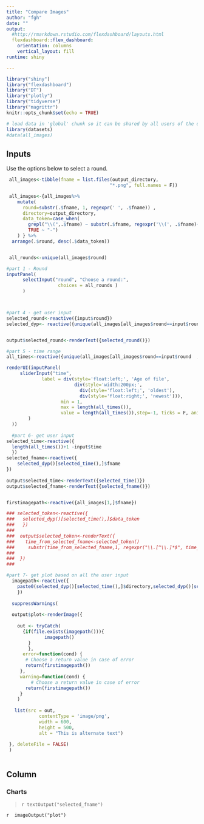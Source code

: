 ```yaml
---
title: "Compare Images"
author: "fgh"
date: ""
output: 
  #http://rmarkdown.rstudio.com/flexdashboard/layouts.html
  flexdashboard::flex_dashboard:
    orientation: columns 
    vertical_layout: fill
runtime: shiny

---
```

<!-- set up -->

```r
library("shiny")
library("flexdashboard")
library("DT")
library("plotly")
library("tidyverse")
library("magrittr")
knitr::opts_chunk$set(echo = TRUE)
```

```r
# load data in 'global' chunk so it can be shared by all users of the dashboard
library(datasets)
#data(all_images)
```


Inputs {.sidebar data-width=300}
-----------------------------------------------------------------------
Use the options below to select a round.

```r
 all_images<-tibble(fname = list.files(output_directory, 
                                      "*.png", full.names = F))

 all_images<-{all_images%>%
    mutate(
      round=substr(.$fname, 1, regexpr(' ', .$fname)) ,
      directory=output_directory,
      data_token=case_when(
        grepl("\\(",.$fname) ~ substr(.$fname, regexpr('\\(', .$fname)+1, regexpr('\\)', .$fname)-1) ,
        TRUE ~ "-")
    ) } %>%
  arrange(.$round, desc(.$data_token))


 all_rounds<-unique(all_images$round)

```


```r

#part 1 - Round
inputPanel(
      selectInput("round", "Choose a round:",
                   choices = all_rounds )
      )



#part 4 - get user input
selected_round<-reactive({input$round})
selected_dyp<- reactive({unique(all_images[all_images$round==input$round ,])})


output$selected_round<-renderText({selected_round()})

#part 5 - time range
all_times<-reactive({unique(all_images[all_images$round==input$round  ,]$data_token)})

renderUI(inputPanel(
     sliderInput("time", 
             label = div(style='float:left;', 'Age of file',
                         div(style='width:200px;', 
                           div(style='float:left;', 'oldest'), 
                           div(style='float:right;', 'newest'))),
                    min = 1,
                    max = length(all_times()),
                    value = length(all_times()),step=-1, ticks = F, animate = T, width = '500px'
        )
  ))
  
  #part 6- get user input
selected_time<-reactive({
  length(all_times())+1 -input$time
  })
selected_fname<-reactive({
    selected_dyp()[selected_time(),]$fname
})
  
output$selected_time<-renderText({selected_time()})
output$selected_fname<-renderText({selected_fname()})


firstimagepath<-reactive({all_images[1,]$fname})

### selected_token<-reactive({
###   selected_dyp()[selected_time(),]$data_token
###   })
###  
###  output$selected_token<-renderText({
###    time_from_selected_fname<-selected_token()
###     substr(time_from_selected_fname,1, regexpr("\\.[^\\.]*$", time_from_selected_fname)-1)
###  
###  })
###  

#part 7- get plot based on all the user input
  imagepath<-reactive({
    paste0(selected_dyp()[selected_time(),]$directory,selected_dyp()[selected_time(),]$fname)
    })
  
  suppressWarnings(
    
  output$plot<-renderImage({
  
    out <- tryCatch(
      {if(file.exists(imagepath())){
              imagepath()
        }
        },
      error=function(cond) {
       # Choose a return value in case of error
       return(firstimagepath())
     },
     warning=function(cond) {
         # Choose a return value in case of error
       return(firstimagepath())
     }
    )
   
   list(src = out,
            contentType = 'image/png',
            width = 600,
            height = 500,
            alt = "This is alternate text")
   
 }, deleteFile = FALSE)
 )
 


```
<!-- 
`r textOutput("selected_round")` 
`r textOutput("selected_round")` 
`r textOutput("selected_time")` 

-->


Column  {.tabset}
-------------------------------------

### Charts 

>`r textOutput("selected_fname")`

`r  imageOutput("plot") `


